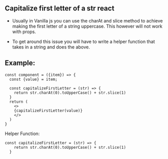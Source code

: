 ## Capitalize first letter of a str react


* Usually in Vanilla js you can use the charAt and slice method to achieve making the first letter of a string uppercase. This however will not work with props. 

* To get around this issue you will have to write a helper function that takes in a string and does the above. 

## Example: 

````
const component = ({item}) => { 
  const {value} = item; 

  const capitalizeFirstLetter = (str) => { 
    return str.charAt(0).toUpperCase() + str.slice(1)
  } 
  return ( 
    <>
    {capitalizeFirstLetter(value)}    
    </>
  )
}
````

Helper Function: 
```
const capitalizeFirstLetter = (str) => { 
    return str.charAt(0).toUpperCase() + str.slice(1)
  }

```